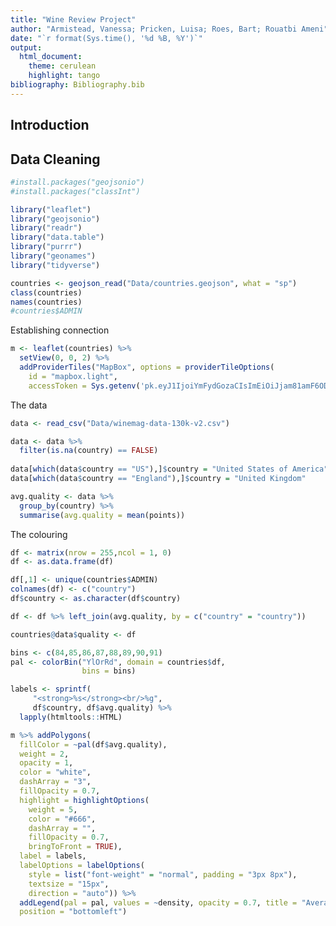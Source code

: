 ```yaml
---
title: "Wine Review Project"
author: "Armistead, Vanessa; Pricken, Luisa; Roes, Bart; Rouatbi Ameni"
date: "`r format(Sys.time(), '%d %B, %Y')`"
output: 
  html_document:
    theme: cerulean
    highlight: tango 
bibliography: Bibliography.bib
---
```

## Introduction 

## Data Cleaning


```r
#install.packages("geojsonio")
#install.packages("classInt")

library("leaflet")
library("geojsonio")
library("readr")
library("data.table")
library("purrr")
library("geonames")
library("tidyverse")

```


```r
countries <- geojson_read("Data/countries.geojson", what = "sp")
class(countries)
names(countries)
#countries$ADMIN

```


Establishing connection

```r
m <- leaflet(countries) %>%
  setView(0, 0, 2) %>%
  addProviderTiles("MapBox", options = providerTileOptions(
    id = "mapbox.light",
    accessToken = Sys.getenv('pk.eyJ1IjoiYmFydGozaCIsImEiOiJjam81amF6ODcwODBqM3FvYTlrN2E3azlvIn0.PUtXU40gLYiECsGAMzeYiw')))

```

The data
```r
data <- read_csv("Data/winemag-data-130k-v2.csv")

data <- data %>%
  filter(is.na(country) == FALSE)
  
data[which(data$country == "US"),]$country = "United States of America"
data[which(data$country == "England"),]$country = "United Kingdom"

avg.quality <- data %>%
  group_by(country) %>%
  summarise(avg.quality = mean(points))
```


The colouring
```r
df <- matrix(nrow = 255,ncol = 1, 0)
df <- as.data.frame(df)

df[,1] <- unique(countries$ADMIN)
colnames(df) <- c("country")
df$country <- as.character(df$country)

df <- df %>% left_join(avg.quality, by = c("country" = "country"))

countries@data$quality <- df

bins <- c(84,85,86,87,88,89,90,91)
pal <- colorBin("YlOrRd", domain = countries$df,
                bins = bins)

labels <- sprintf(
     "<strong>%s</strong><br/>%g",
     df$country, df$avg.quality) %>% 
  lapply(htmltools::HTML)

m %>% addPolygons(
  fillColor = ~pal(df$avg.quality),
  weight = 2,
  opacity = 1,
  color = "white",
  dashArray = "3",
  fillOpacity = 0.7,
  highlight = highlightOptions(
    weight = 5,
    color = "#666",
    dashArray = "",
    fillOpacity = 0.7,
    bringToFront = TRUE),
  label = labels,
  labelOptions = labelOptions(
    style = list("font-weight" = "normal", padding = "3px 8px"),
    textsize = "15px",
    direction = "auto")) %>%
  addLegend(pal = pal, values = ~density, opacity = 0.7, title = "Average wine quality",
  position = "bottomleft")

```
